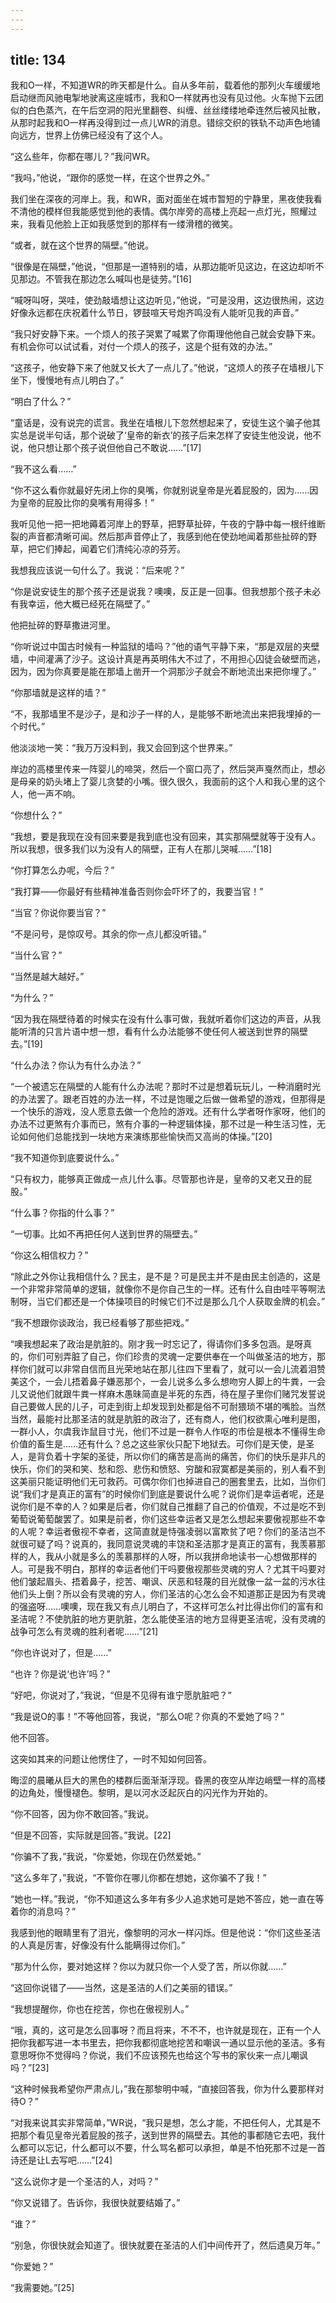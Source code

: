 ```yaml
---
---
---
```

title: 134
---



我和O一样，不知道WR的昨天都是什么。自从多年前，载着他的那列火车缓缓地启动继而风驰电掣地驶离这座城市，我和O一样就再也没有见过他。火车抛下云团似的白色蒸汽，在午后空洞的阳光里翻卷、纠缠、丝丝缕缕地牵连然后被风扯散，从那时起我和O一样再没得到过一点儿WR的消息。错综交织的铁轨不动声色地铺向远方，世界上仿佛已经没有了这个人。

“这么些年，你都在哪儿？”我问WR。

“我吗，”他说，“跟你的感觉一样，在这个世界之外。”

我们坐在深夜的河岸上。我，和WR，面对面坐在城市暂短的宁静里，黑夜使我看不清他的模样但我能感觉到他的表情。偶尔岸旁的高楼上亮起一点灯光，照耀过来，我看见他脸上正如我感觉到的那样有一缕滑稽的微笑。

“或者，就在这个世界的隔壁。”他说。

“很像是在隔壁，”他说，“但那是一道特别的墙，从那边能听见这边，在这边却听不见那边。不管我在那边怎么喊叫也是徒劳。”[16]

“喊呀叫呀，哭哇，使劲敲墙想让这边听见，”他说，“可是没用，这边很热闹，这边好像永远都在庆祝着什么节日，锣鼓喧天号炮齐鸣没有人能听见我的声音。”

“我只好安静下来。一个烦人的孩子哭累了喊累了你甭理他他自己就会安静下来。有机会你可以试试看，对付一个烦人的孩子，这是个挺有效的办法。”

“这孩子，他安静下来了他就又长大了一点儿了。”他说，“这烦人的孩子在墙根儿下坐下，慢慢地有点儿明白了。”

“明白了什么？”

“童话是，没有说完的谎言。我坐在墙根儿下忽然想起来了，安徒生这个骗子他其实总是说半句话，那个说破了‘皇帝的新衣’的孩子后来怎样了安徒生他没说，他不说，他只想让那个孩子说但他自己不敢说……”[17]

“我不这么看……”

“你不这么看你就最好先闭上你的臭嘴，你就别说皇帝是光着屁股的，因为……因为皇帝的屁股比你的臭嘴有用得多！”

我听见他一把一把地薅着河岸上的野草，把野草扯碎，午夜的宁静中每一根纤维断裂的声音都清晰可闻。然后那声音停止了，我感到他在使劲地闻着那些扯碎的野草，把它们捧起，闻着它们清纯沁凉的芬芳。

我想我应该说一句什么了。我说：“后来呢？”

“你是说安徒生的那个孩子还是说我？噢噢，反正是一回事。但我想那个孩子未必有我幸运，他大概已经死在隔壁了。”

他把扯碎的野草撒进河里。

“你听说过中国古时候有一种监狱的墙吗？”他的语气平静下来，“那是双层的夹壁墙，中间灌满了沙子。这设计真是再英明伟大不过了，不用担心囚徒会破壁而逃，因为，因为你真要是能在那墙上凿开一个洞那沙子就会不断地流出来把你埋了。”

“你那墙就是这样的墙？”

“不，我那墙里不是沙子，是和沙子一样的人，是能够不断地流出来把我埋掉的一个时代。”

他淡淡地一笑：“我万万没料到，我又会回到这个世界来。”

岸边的高楼里传来一阵婴儿的啼哭，然后一个窗口亮了，然后哭声戛然而止，想必是母亲的奶头堵上了婴儿贪婪的小嘴。很久很久，我面前的这个人和我心里的这个人，他一声不响。

“你想什么？”

“我想，要是我现在没有回来要是我到底也没有回来，其实那隔壁就等于没有人。所以我想，很多我们以为没有人的隔壁，正有人在那儿哭喊……”[18]

“你打算怎么办呢，今后？”

“我打算——你最好有些精神准备否则你会吓坏了的，我要当官！”

“当官？你说你要当官？”

“不是问号，是惊叹号。其余的你一点儿都没听错。”

“当什么官？”

“当然是越大越好。”

“为什么？”

“因为我在隔壁待着的时候实在没有什么事可做，我就听着你们这边的声音，从我能听清的只言片语中想一想，看有什么办法能够不使任何人被送到世界的隔壁去。”[19]

“什么办法？你认为有什么办法？”

“一个被遗忘在隔壁的人能有什么办法呢？那时不过是想着玩玩儿，一种消磨时光的办法罢了。跟老百姓的办法一样，不过是饱暖之后做一做希望的游戏，但那得是一个快乐的游戏，没人愿意去做一个危险的游戏。还有什么学者呀作家呀，他们的办法不过更煞有介事而已，煞有介事的一种逻辑体操，那不过是一种生活习性，无论如何他们总能找到一块地方来演练那些愉快而又高尚的体操。”[20]

“我不知道你到底要说什么。”

“只有权力，能够真正做成一点儿什么事。尽管那也许是，皇帝的又老又丑的屁股。”

“什么事？你指的什么事？”

“一切事。比如不再把任何人送到世界的隔壁去。”

“你这么相信权力？”

“除此之外你让我相信什么？民主，是不是？可是民主并不是由民主创造的，这是一个非常非常简单的逻辑，就像你不是你自己生的一样。还有什么自由哇平等啊法制呀，当它们都还是一个体操项目的时候它们不过是那么几个人获取金牌的机会。”

“我不想跟你谈政治，我已经看够了那些把戏。”

“噢我想起来了政治是肮脏的。刚才我一时忘记了，得请你们多多包涵。是呀真的，你们可别弄脏了自己，你们珍贵的灵魂一定要供奉在一个叫做圣洁的地方，那样你们就可以非常自信而且光荣地站在那儿往四下里看了，就可以一会儿流着泪赞美这个，一会儿捂着鼻子嫌恶那个，一会儿说多么多么想吻穷人脚上的牛粪，一会儿又说他们就跟牛粪一样麻木愚昧简直是半死的东西，待在屋子里你们赌咒发誓说自己要做人民的儿子，可走到街上却发现到处都是俗不可耐猥琐不堪的嘴脸。当然当然，最能衬比那圣洁的就是肮脏的政治了，还有商人，他们权欲熏心唯利是图，一群小人，尔虞我诈鼠目寸光，他们不过是一群令人作呕的市侩是根本不懂得生命价值的畜生是……还有什么？总之这些家伙只配下地狱去。可你们是天使，是圣人，是背负着十字架的圣徒，所以你们的痛苦是高尚的痛苦，你们的快乐是非凡的快乐，你们的哭和笑、愁和怨、悲伤和愤怒、穷酸和寂寞都是美丽的，别人看不到这美丽只能证明他们无可救药。可偶尔你们也掉进自己的圈套里去，比如，当你们说“我们才是真正的富有”的时候你们到底是要说什么呢？说你们是幸运者呢，还是说你们是不幸的人？如果是后者，你们就自己推翻了自己的价值观，不过是吃不到葡萄说葡萄酸罢了。如果是前者，你们这些幸运者又是怎么想起来要傲视那些不幸的人呢？幸运者傲视不幸者，这简直就是恃强凌弱以富欺贫了吧？你们的圣洁岂不就很可疑了吗？说真的，我同意说灵魂的丰饶和圣洁那才是真正的富有，我羡慕那样的人，我从小就是多么的羡慕那样的人呀，所以我拼命地读书一心想做那样的人。可是我不明白，那样的幸运者他们干吗要傲视那些灵魂的穷人？尤其干吗要对他们皱起眉头、捂着鼻子，挖苦、嘲讽、厌恶和轻蔑的目光就像一盆一盆的污水往他们头上倒？所以会有灵魂的穷人，你们圣洁的心怎么会不知道那正是因为有灵魂的强盗呀……噢噢，现在我又有点儿明白了，不这样可怎么衬比得出你们的富有和圣洁呢？不使肮脏的地方更肮脏，怎么能使圣洁的地方显得更圣洁呢，没有灵魂的战争可怎么有灵魂的胜利者呢……”[21]

“你也许说对了，但是……”

“也许？你是说‘也许’吗？”

“好吧，你说对了，”我说，“但是不见得有谁宁愿肮脏吧？”

“我是说O的事！”不等他回答，我说，“那么O呢？你真的不爱她了吗？”

他不回答。

这突如其来的问题让他愣住了，一时不知如何回答。

晦涩的晨曦从巨大的黑色的楼群后面渐渐浮现。昏黑的夜空从岸边峭壁一样的高楼的边角处，慢慢褪色。黎明，是以河水泛起灰白的闪光作为开始的。

“你不回答，因为你不敢回答。”我说。

“但是不回答，实际就是回答。”我说。[22]

“你骗不了我，”我说，“你爱她，你现在仍然爱她。”

“这么多年了，”我说，“不管你在哪儿你都在想她，这你骗不了我！”

“她也一样。”我说，“你不知道这么多年有多少人追求她可是她不答应，她一直在等着你的消息吗？”

我感到他的眼睛里有了泪光，像黎明的河水一样闪烁。但是他说：“你们这些圣洁的人真是厉害，好像没有什么能瞒得过你们。”

“那为什么你，要对她这样？你以为就只你一个人受了苦，所以你就……”

“这回你说错了——当然，这是圣洁的人们之美丽的错误。”

“我想提醒你，你也在挖苦，你也在傲视别人。”

“哦，真的，这可是怎么回事呀？而且将来，不不不，也许就是现在，正有一个人把你我都写进一本书里去，把你我都彻底地挖苦和嘲讽一通以显示他的圣洁。多有意思呀你不觉得吗？你说，我们不应该预先也给这个写书的家伙来一点儿嘲讽吗？”[23]

“这种时候我希望你严肃点儿，”我在那黎明中喊，“直接回答我，你为什么要那样对待O？”

“对我来说其实非常简单，”WR说，“我只是想，怎么才能，不把任何人，尤其是不把那个看见皇帝光着屁股的孩子，送到世界的隔壁去。其他的事都随它去吧，我什么都可以忘记，什么都可以不要，什么骂名都可以承担，单是不怕死那不过是一首诗还是让L去写吧……”[24]

“这么说你才是一个圣洁的人，对吗？”

“你又说错了。告诉你，我很快就要结婚了。”

“谁？”

“别急，你很快就会知道了。很快就要在圣洁的人们中间传开了，然后遗臭万年。”

“你爱她？”

“我需要她。”[25]
